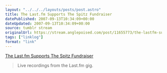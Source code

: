 ```yaml
---
layout: "../../../layouts/posts/post.astro"
title: The Last.fm Supports The Spitz Fundraiser
datePublished: 2007-09-13T10:34:09+00:00
dateUpdated: 2007-09-13T10:34:09+00:00
source: tumblr stream
originalUrl: https://stream.anglepoised.com/post/11655773/the-lastfm-supports-the-spitz-fundraiser
tags: ["linklog"]
format: "link"
---
```


[The Last.fm Supports The Spitz Fundraiser][1]

> Live recordings from the Last.fm gig.

[1]: http://www.last.fm/music/Various+Artists/The+Last.fm+Supports+The+Spitz+Fundraiser
